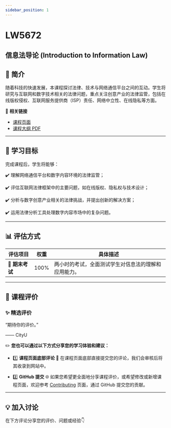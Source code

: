 ```yaml
---
sidebar_position: 1
---
```


# LW5672
## 信息法导论 (Introduction to Information Law)

## **📘 简介**
随着科技的快速发展，本课程探讨法律、技术与网络通信平台之间的互动。学生将研究与互联网和数字技术相关的法律问题，重点关注创意产业的法律监管，包括在线版权侵权、互联网服务提供商（ISP）责任、网络中立性、在线隐私等方面。

🔗 **相关链接**
- [课程页面](https://www.cityu.edu.hk/catalogue/pg/202425/course/LW5672.htm)
- [课程大纲 PDF](https://www.cityu.edu.hk/catalogue/pg/202425/course/LW5672.pdf)

---

## **🎯 学习目标**

完成课程后，学生将能够：

✔️ 理解网络通信平台和数字内容环境的法律监管；

✔️ 评估互联网法律框架中的主要问题，如在线版权、隐私权与技术设计；

✔️ 分析与数字创意产业相关的法律挑战，并提出创新的解决方案；

✔️ 运用法律分析工具处理数字内容市场中的复杂问题。

---

## **📊 评估方式**

| **评估项目**         | **权重** | **具体描述**                                                                                       |
|---------------------|---------|---------------------------------------------------------------------------------------------------|
| **📂 期末考试**       | 100%    | 两小时的考试，全面测试学生对信息法的理解和应用能力。                                             |

---

## **💬 课程评价**

### ✨ **精选评价**
<div className={commentStyles.commentBox}>
    <p className={commentStyles.commentText}>
        “期待你的评价。”
    </p>
    <p className={commentStyles.commentAuthor}>—— CityU</p>
</div>

✏️ **您也可以通过以下方式分享您的学习体验和建议：**

- 1️⃣ **课程页面底部评论**
💬 在课程页面底部直接提交您的评论，我们会审核后将其收录到网站中。

- 2️⃣ **GitHub 提交**
🌐 如果您希望更全面地分享课程评价，或希望修改或新增课程页面，欢迎参考 [Contributing](/contributing) 页面，通过 GitHub 提交您的贡献。

---

## **💡 加入讨论**

在下方评论分享您的评价、问题或经验👇
<Utterances />
